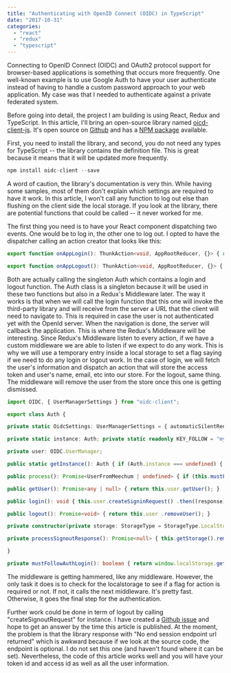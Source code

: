 ```yaml
---
title: "Authenticating with OpenID Connect (OIDC) in TypeScript"
date: "2017-10-31"
categories: 
  - "react"
  - "redux"
  - "typescript"
---
```


Connecting to OpenID Connect (OIDC) and OAuth2 protocol support for browser-based applications is something that occurs more frequently. One well-known example is to use Google Auth to have your user authenticate instead of having to handle a custom password approach to your web application. My case was that I needed to authenticate against a private federated system.

Before going into detail, the project I am building is using React, Redux and TypeScript. In this article, I'll bring an open-source library named [oicd-client-js](https://github.com/IdentityModel/oidc-client-js). It's open source on [Github](https://github.com/IdentityModel/oidc-client-js) and has a [NPM package](https://www.npmjs.com/package/oidc-client) available.

First, you need to install the library, and second, you do not need any types for TypeScript -- the library contains the definition file. This is great because it means that it will be updated more frequently.

```typescript
npm install oidc-client --save 
``` 


A word of caution, the library's documentation is very thin. While having some samples, most of them don't explain which settings are required to have it work. In this article, I won't call any function to log out else than flushing on the client side the local storage. If you look at the library, there are potential functions that could be called -- it never worked for me.

The first thing you need is to have your React component dispatching two events. One would be to log in, the other one to log out. I opted to have the dispatcher calling an action creator that looks like this:

```typescript
export function onAppLogin(): ThunkAction<void, AppRootReducer, {}> { return (dispatch: Dispatch<Actions<void>>, getState: () => AppRootReducer, extra: {}) => { dispatch(actionAppLoginStarted()); Auth.getInstance().login(); }; }

export function onAppLogout(): ThunkAction<void, AppRootReducer, {}> { return (dispatch: Dispatch<Actions<void>>, getState: () => AppRootReducer, extra: {}) => { Auth.getInstance().logout().then(() => { dispatch(actionAppLogout()); }); }; } 
``` 


Both are actually calling the singleton Auth which contains a login and logout function. The Auth class is a singleton because it will be used in these two functions but also in a Redux's Middleware later. The way it works is that when we will call the login function that this one will invoke the third-party library and will receive from the server a URL that the client will need to navigate to. This is required in case the user is not authenticated yet with the OpenId server. When the navigation is done, the server will callback the application. This is where the Redux's Middleware will be interesting. Since Redux's Middleware listen to every action, if we have a custom middleware we are able to listen if we expect to do any work. This is why we will use a temporary entry inside a local storage to set a flag saying if we need to do any login or logout work. In the case of login, we will fetch the user's information and dispatch an action that will store the access token and user's name, email, etc into our store. For the logout, same thing. The middleware will remove the user from the store once this one is getting dismissed.

```typescript
import OIDC, { UserManagerSettings } from "oidc-client";

export class Auth {

private static OidcSettings: UserManagerSettings = { automaticSilentRenew: true, authority: "https://meechum.netflix.com", client_id: "cdnadminpartner", redirect_uri: window.location.protocol + "//" + window.location.host + "/index", post_logout_redirect_uri: window.location.protocol + "//" + window.location.host + "/index", silent_redirect_uri: window.location.protocol + "//" + window.location.host + "/index", response_type: "code token id_token", scope: "openid profile", loadUserInfo: true, userStore: new OIDC.WebStorageStateStore({ store: window.localStorage }) };

private static instance: Auth; private static readonly KEY_FOLLOW = "my_app_follow_action_required"; private static readonly KEY_PROCESS_LOGIN = "login"; private static readonly KEY_PROCESS_LOGOUT = "logout";

private user: OIDC.UserManager;

public static getInstance(): Auth { if (Auth.instance === undefined) { Auth.instance = new Auth(); } return Auth.instance; }

public process(): Promise<UserFromMeechum | undefined> { if (this.mustFollowAuthLogin()) { return this.processSigninResponse() .then((response) => { return response; }); } else if (this.mustFollowAuthLogout()) { return this.processSignoutResponse() .then((response) => { return undefined; }); } else { return this.getUser(); } }

public getUser(): Promise<any | null> { return this.user.getUser(); }

public login(): void { this.user.createSigninRequest() .then((response) => { this.getStorage().setItem(Auth.KEY_FOLLOW, Auth.KEY_PROCESS_LOGIN); window.location.href = response.url; }); }

public logout(): Promise<void> { return this.user .removeUser(); }

private constructor(private storage: StorageType = StorageType.LocalStorage) { const level = Log.getOptions().logMaxLevelOfTracing; const verboseLevel = TraceType.Verbose; if (level >= verboseLevel) { OIDC.Log.logger = console; OIDC.Log.level = OIDC.Log.DEBUG; } this.user = new OIDC.UserManager(Auth.OidcSettings); } private processSigninResponse(): Promise<UserFromMeechum> { this.getStorage().removeItem(Auth.KEY_FOLLOW); return this.user.signinRedirectCallback(); }

private processSignoutResponse(): Promise<null> { this.getStorage().removeItem(Auth.KEY_FOLLOW); return this.user .processSignoutResponse() .then((response) => { return null; });

}

private mustFollowAuthLogin(): boolean { return window.localStorage.getItem(Auth.KEY_FOLLOW) === Auth.KEY_PROCESS_LOGIN; } private mustFollowAuthLogout(): boolean { return window.localStorage.getItem(Auth.KEY_FOLLOW) === Auth.KEY_PROCESS_LOGOUT; } } 
``` 


The middleware is getting hammered, like any middleware. However, the only task it does is to check for the localstorage to see if a flag for action is required or not. If not, it calls the next middleware. It's pretty fast. Otherwise, it goes the final step for the authentication.

Further work could be done in term of logout by calling "createSignoutRequest" for instance. I have created a [Github issue](https://github.com/IdentityModel/oidc-client-js/issues/419) and hope to get an answer by the time this article is published. At the moment, the problem is that the library response with "No end session endpoint url returned" which is awkward because if we look at the source code, the endpoint is optional. I do not set this one (and haven't found where it can be set). Nevertheless, the code of this article works well and you will have your token id and access id as well as all the user information.
